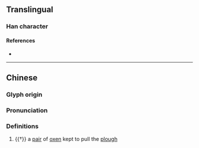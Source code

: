 {{character info/new}}
==Translingual==

===Han character===
{{Han char|rn=93|rad=牛|as=08|sn=12|four=27581|canj=HQBMC|ids=⿰牜具}}

====References====
* {{Han ref|kx=0702.141|hdz=31813.030|uh=728B|ud=29323|bh=DA6C|bd=55916}}

----

==Chinese==
{{zh-forms|alt=⿰牜⿵冂大:second-round simplified}}

===Glyph origin===
{{Han etym}}

===Pronunciation===
{{zh-pron
|m=jù
|c=
|mc=y
|oc=y
|cat=n
}}

===Definitions===
{{zh-hanzi}}

# {{†}} a [[pair]] of [[oxen]] kept to pull the [[plough]]